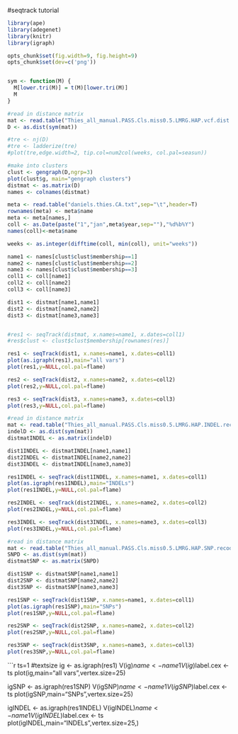 #seqtrack tutorial  
```r


library(ape)
library(adegenet)
library(knitr)
library(igraph)

opts_chunk$set(fig.width=9, fig.height=9)
opts_chunk$set(dev=c('png'))


sym <- function(M) {
  M[lower.tri(M)] = t(M)[lower.tri(M)]
  M
}

```
```r
#read in distance matrix
mat <- read.table("Thies_all_manual.PASS.Cls.miss0.5.LMRG.HAP.vcf.dist.tab.txt",sep="\t")
D <- as.dist(sym(mat))

#tre <- nj(D)
#tre <- ladderize(tre)
#plot(tre,edge.width=2, tip.col=num2col(weeks, col.pal=seasun))

#make into clusters
clust <- gengraph(D,ngrp=3)
plot(clust$g, main="gengraph clusters")
distmat <- as.matrix(D)
names <- colnames(distmat)
```

```r
meta <- read.table("daniels.thies.CA.txt",sep="\t",header=T)
rownames(meta) <- meta$name
meta <- meta[names,]
coll <- as.Date(paste("1","jan",meta$year,sep=""),"%d%b%Y")
names(coll)<-meta$name

weeks <- as.integer(difftime(coll, min(coll), unit="weeks"))

name1 <- names[clust$clust$membership==1]
name2 <- names[clust$clust$membership==2]
name3 <- names[clust$clust$membership==3]
coll1 <- coll[name1]
coll2 <- coll[name2]
coll3 <- coll[name3]

```

```r
dist1 <- distmat[name1,name1]
dist2 <- distmat[name2,name2]
dist3 <- distmat[name3,name3]


#res1 <- seqTrack(distmat, x.names=name1, x.dates=coll1)
#res$clust <- clust$clust$membership[rownames(res)]

res1 <- seqTrack(dist1, x.names=name1, x.dates=coll1)
plot(as.igraph(res1),main="all vars")
plot(res1,y=NULL,col.pal=flame)

res2 <- seqTrack(dist2, x.names=name2, x.dates=coll2)
plot(res2,y=NULL,col.pal=flame)

res3 <- seqTrack(dist3, x.names=name3, x.dates=coll3)
plot(res3,y=NULL,col.pal=flame)
```



```r
#read in distance matrix
mat <- read.table("Thies_all_manual.PASS.Cls.miss0.5.LMRG.HAP.INDEL.recode.vcf.dist.tab.txt",sep="\t")
indelD <- as.dist(sym(mat))
distmatINDEL <- as.matrix(indelD)

dist1INDEL <- distmatINDEL[name1,name1]
dist2INDEL <- distmatINDEL[name2,name2]
dist3INDEL <- distmatINDEL[name3,name3]

res1INDEL <- seqTrack(dist1INDEL, x.names=name1, x.dates=coll1)
plot(as.igraph(res1INDEL),main="INDELs")
plot(res1INDEL,y=NULL,col.pal=flame)

res2INDEL <- seqTrack(dist2INDEL, x.names=name2, x.dates=coll2)
plot(res2INDEL,y=NULL,col.pal=flame)

res3INDEL <- seqTrack(dist3INDEL, x.names=name3, x.dates=coll3)
plot(res3INDEL,y=NULL,col.pal=flame)
```

```r
#read in distance matrix
mat <- read.table("Thies_all_manual.PASS.Cls.miss0.5.LMRG.HAP.SNP.recode.vcf.dist.tab.txt",sep="\t")
SNPD <- as.dist(sym(mat))
distmatSNP <- as.matrix(SNPD)

dist1SNP <- distmatSNP[name1,name1]
dist2SNP <- distmatSNP[name2,name2]
dist3SNP <- distmatSNP[name3,name3]

res1SNP <- seqTrack(dist1SNP, x.names=name1, x.dates=coll1)
plot(as.igraph(res1SNP),main="SNPs")
plot(res1SNP,y=NULL,col.pal=flame)

res2SNP <- seqTrack(dist2SNP, x.names=name2, x.dates=coll2)
plot(res2SNP,y=NULL,col.pal=flame)

res3SNP <- seqTrack(dist3SNP, x.names=name3, x.dates=coll3)
plot(res3SNP,y=NULL,col.pal=flame)
```


```r
ts=1 #textsize
ig <- as.igraph(res1)
V(ig)$name <- name1
V(ig)$label.cex <- ts
plot(ig,main="all vars",vertex.size=25)

igSNP <- as.igraph(res1SNP)
V(igSNP)$name <- name1
V(igSNP)$label.cex <- ts
plot(igSNP,main="SNPs",vertex.size=25)

igINDEL <- as.igraph(res1INDEL)
V(igINDEL)$name <- name1
V(igINDEL)$label.cex <- ts
plot(igINDEL,main="INDELs",vertex.size=25,)
